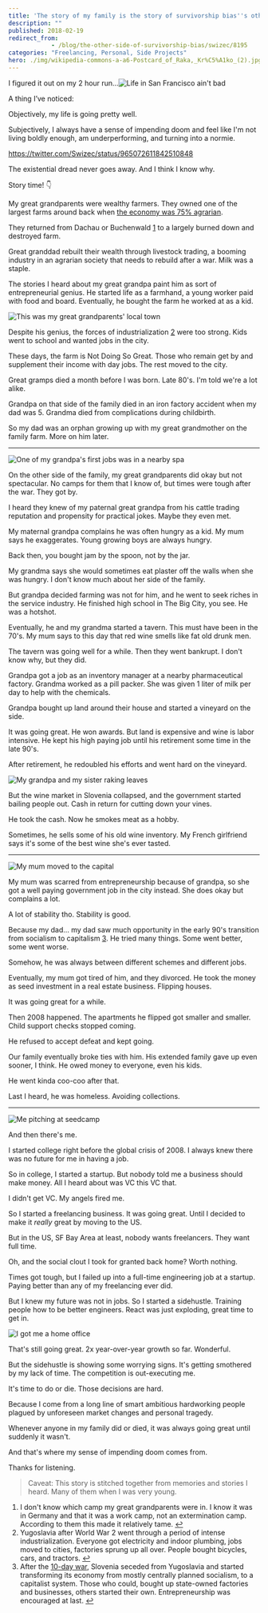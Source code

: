 ```yaml
---
title: 'The story of my family is the story of survivorship bias''s other side'
description: ""
published: 2018-02-19
redirect_from: 
            - /blog/the-other-side-of-survivorship-bias/swizec/8195
categories: "Freelancing, Personal, Side Projects"
hero: ./img/wikipedia-commons-a-a6-Postcard_of_Raka,_Kr%C5%A1ko_(2).jpg
---
```

I figured it out on my 2 hour run…![Life in San Francisco ain&#x27;t bad](https://scontent-sjc3-1.cdninstagram.com/vp/83b5e68b420d481323b0458af04c91ef/5B216B80/t51.2885-15/e35/27878687_956907841130931_5664501580645269504_n.jpg)



A thing I’ve noticed:



Objectively, my life is going pretty well.



Subjectively, I always have a sense of impending doom and feel like I&#x27;m not living boldly enough, am underperforming, and turning into a normie.



https://twitter.com/Swizec/status/965072611842510848



The existential dread never goes away. And I think I know why.



Story time! 👇



My great grandparents were wealthy farmers. They owned one of the largest farms around back when [the economy was 75% agrarian](https://en.wikipedia.org/wiki/Kingdom_of_Yugoslavia#Economy).



They returned from Dachau or Buchenwald [1](#fn1) to a largely burned down and destroyed farm.



Great granddad rebuilt their wealth through livestock trading, a booming industry in an agrarian society that needs to rebuild after a war. Milk was a staple.



The stories I heard about my great grandpa paint him as sort of entrepreneurial genius. He started life as a farmhand, a young worker paid with food and board. Eventually, he bought the farm he worked at as a kid.



![This was my great grandparents&#x27; local town](./img/wikipedia-commons-a-a6-Postcard_of_Raka,_Kr%C5%A1ko_(2).jpg)



Despite his genius, the forces of industrialization [2](#fn2) were too strong. Kids went to school and wanted jobs in the city.



These days, the farm is Not Doing So Great. Those who remain get by and supplement their income with day jobs. The rest moved to the city.



Great gramps died a month before I was born. Late 80&#x27;s. I&#x27;m told we&#x27;re a lot alike.



Grandpa on that side of the family died in an iron factory accident when my dad was 5. Grandma died from complications during childbirth.



So my dad was an orphan growing up with my great grandmother on the family farm. More on him later.



* * *



![One of my grandpa&#x27;s first jobs was in a nearby spa](http://varnastarost.si/uploads/RTEmagicC_TST_stari_leseni_bazen_600.png.png)



On the other side of the family, my great grandparents did okay but not spectacular. No camps for them that I know of, but times were tough after the war. They got by.



I heard they knew of my paternal great grandpa from his cattle trading reputation and propensity for practical jokes. Maybe they even met.



My maternal grandpa complains he was often hungry as a kid. My mum says he exaggerates. Young growing boys are always hungry.



Back then, you bought jam by the spoon, not by the jar.



My grandma says she would sometimes eat plaster off the walls when she was hungry. I don&#x27;t know much about her side of the family.



But grandpa decided farming was not for him, and he went to seek riches in the service industry. He finished high school in The Big City, you see. He was a hotshot.



Eventually, he and my grandma started a tavern. This must have been in the 70&#x27;s. My mum says to this day that red wine smells like fat old drunk men.



The tavern was going well for a while. Then they went bankrupt. I don&#x27;t know why, but they did.



Grandpa got a job as an inventory manager at a nearby pharmaceutical factory. Grandma worked as a pill packer. She was given 1 liter of milk per day to help with the chemicals.



Grandpa bought up land around their house and started a vineyard on the side.



It was going great. He won awards. But land is expensive and wine is labor intensive. He kept his high paying job until his retirement some time in the late 90&#x27;s.



After retirement, he redoubled his efforts and went hard on the vineyard.



![My grandpa and my sister raking leaves](https://scontent-sjc3-1.cdninstagram.com/vp/b0bca11067fa4b97afdecab144f08029/5B4D673A/t51.2885-15/e15/1799704_1620500888163827_370626032_n.jpg)



But the wine market in Slovenia collapsed, and the government started bailing people out. Cash in return for cutting down your vines.



He took the cash. Now he smokes meat as a hobby.



Sometimes, he sells some of his old wine inventory. My French girlfriend says it&#x27;s some of the best wine she&#x27;s ever tasted.



* * *



![My mum moved to the capital](./img/originals-57-c2-60-57c2604c5394cbceb7ad77ec14fdfe59.jpg)



My mum was scarred from entrepreneurship because of grandpa, so she got a well paying government job in the city instead. She does okay but complains a lot.



A lot of stability tho. Stability is good.



Because my dad… my dad saw much opportunity in the early 90&#x27;s transition from socialism to capitalism [3](#fn3). He tried many things. Some went better, some went worse.



Somehow, he was always between different schemes and different jobs.



Eventually, my mum got tired of him, and they divorced. He took the money as seed investment in a real estate business. Flipping houses.



It was going great for a while.



Then 2008 happened. The apartments he flipped got smaller and smaller. Child support checks stopped coming.



He refused to accept defeat and kept going.



Our family eventually broke ties with him. His extended family gave up even sooner, I think. He owed money to everyone, even his kids.



He went kinda coo-coo after that.



Last I heard, he was homeless. Avoiding collections.



* * *



![Me pitching at seedcamp](./img/5-4067-4422312388_f6811a34b8_z.jpg)



And then there&#x27;s me.



I started college right before the global crisis of 2008. I always knew there was no future for me in having a job.



So in college, I started a startup. But nobody told me a business should make money. All I heard about was VC this VC that.  




I didn&#x27;t get VC. My angels fired me.



So I started a freelancing business. It was going great. Until I decided to make it _really_ great by moving to the US.



But in the US, SF Bay Area at least, nobody wants freelancers. They want full time.



Oh, and the social clout I took for granted back home? Worth nothing.



Times got tough, but I failed up into a full-time engineering job at a startup. Paying better than any of my freelancing ever did.  




But I knew my future was not in jobs. So I started a sidehustle. Training people how to be better engineers. React was just exploding, great time to get in.



![I got me a home office](https://scontent-sjc3-1.cdninstagram.com/vp/5ae255f532cbab3d70c7286e6cd0f460/5B080185/t51.2885-15/e35/10899048_1679818318917842_1788738823_n.jpg)



That&#x27;s still going great. 2x year-over-year growth so far. Wonderful.  




But the sidehustle is showing some worrying signs. It&#x27;s getting smothered by my lack of time. The competition is out-executing me.



It&#x27;s time to do or die. Those decisions are hard.  




Because I come from a long line of smart ambitious hardworking people plagued by unforeseen market changes and personal tragedy.



Whenever anyone in my family did or died, it was always going great until suddenly it wasn&#x27;t.



And that&#x27;s where my sense of impending doom comes from.



Thanks for listening.



> Caveat: This story is stitched together from memories and stories I heard. Many of them when I was very young.



1. I don&#x27;t know which camp my great grandparents were in. I know it was in Germany and that it was a work camp, not an extermination camp. According to them this made it relatively tame. [↩](#ffn1)
2. Yugoslavia after World War 2 went through a period of intense industrialization. Everyone got electricity and indoor plumbing, jobs moved to cities, factories sprung up all over. People bought bicycles, cars, and tractors. [↩](#ffn2)
3. After the [10-day war](https://en.wikipedia.org/wiki/Ten-Day_War), Slovenia seceded from Yugoslavia and started transforming its economy from mostly centrally planned socialism, to a capitalist system. Those who could, bought up state-owned factories and businesses, others started their own. Entrepreneurship was encouraged at last. [↩](#ffn3)